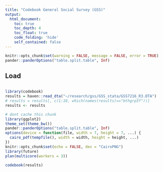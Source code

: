 ```yaml
---
title: "Codebook General Social Survey (GSS)"
output:
  html_document:
    toc: true
    toc_depth: 4
    toc_float: true
    code_folding: 'hide'
    self_contained: false
---
```


```r
knitr::opts_chunk$set(warning = FALSE, message = FALSE, error = TRUE)
pander::panderOptions("table.split.table", Inf)
```


## Load
```r
```
```r
library(codebook)
results = haven::read_dta("~/research/gss/GSS_stata/GSS7216_R3.DTA")
# results = results[, c(1:10, which(names(results)=="bthgrp3f"))]
results <- results

```

```r
# dont cache this chunk
library(ggplot2)
theme_set(theme_bw())
pander::panderOptions("table.split.table", Inf)
options(device = function(file, width = 7, height = 7, ...) {
  cairo_pdf(tempfile(), width = width, height = height, ...)
})
knitr::opts_chunk$set(echo = FALSE, dev = "CairoPNG")
library(future)
plan(multicore(workers = 3))
```
```r
codebook(results)
```

